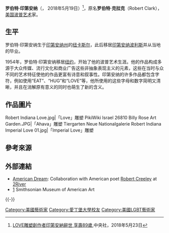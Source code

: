 {{noteTA
|1=zh-cn:罗伯特; zh-tw:羅伯特; zh-hk:羅拔;
|2=zh-cn:印第安纳; zh-tw:印第安納; zh-hk:印第安那;
|3=zh-cn:韦纳尔黑文; zh-tw:維那哈芬; zh-hk:芬奴希雲;
}}
{{Infobox Person
| 姓名           = 罗伯特·印第安纳
| image          = Robert Indiana.jpg
| caption        = 罗伯特·印第安纳，Dennis Griggs 所攝
| birth_date     = {{Birth date |1928|9|13|mf=y}}
| death_date     = {{Death date and age|2018|05|19|1928|09|13|}}
| death_place  = {{USA}}[[緬因州|緬因州]]{{le|維那哈芬|Vinalhaven}}
| birth_place    = {{USA}}[[印第安納州|印第安納州]][[紐卡斯爾_(印第安納州)|紐卡斯爾]]
| alma_mater     = [[芝加哥艺术学院|芝加哥艺术学院]]<br>[[爱丁堡大学|爱丁堡大学]]
| occupation     = [[藝術家|藝術家]]、[[編劇家|編劇家]]及[[服飾設計師|服飾設計師]]
| nationality    = {{USA}}
}}

'''罗伯特·印第安纳'''（{{lang-en|Robert Indiana}}，{{bd|1928年|9月13日|catIdx=I}} 2018年5月19日）<ref>[http://www.cna.com.tw/news/aopl/201805230034-1.aspx LOVE雕塑創作者印第安納辭世 享壽89歲],中央社，2018年5月23日</ref>，原名'''罗伯特·克拉克'''（Robert Clark），[[美国|美国]][[波普艺术|波普艺术]]家。

== 生平 ==
罗伯特·印第安纳生于[[印第安纳州|印第安纳州]]的[[纽卡斯尔|纽卡斯尔]]，此后移居[[印第安纳波利斯|印第安纳波利斯]]并从当地的{{le|阿森纳技术中学|Arsenal Technical High School}}毕业。

1954年，罗伯特·印第安纳移居[[纽约|纽约]]，开始了他的波普艺术生涯。他的作品构成多源于大众传媒、流行文化和商业广告这些非抽象表现主义的元素，这些在当时与众不同的艺术特征使他的作品更富有诗意和叙事性。印第安纳的许多作品都包含字符，例如使用“EAT”、“HUG”和“LOVE”等，他所使用的这些字母和数字简明又清晰，并且在消解原有意义的同时也萌生了新的含义。

== 作品圖片 ==
<gallery>
Robert Indiana Love.jpg|「Love」雕塑
PikiWiki Israel 26810 Billy Rose Art Garden.JPG|「Ahava」雕塑
Tiergarten Neue Nationalgalerie Robert Indiana Imperial Love 01.jpg|「Imperial Love」雕塑
</gallery>

== 參考來源 ==
{{reflist}}

== 外部連結 ==
* [http://www.2river.org/2RView/2_4/poems/creeley.html American Dream]: Collaboration with American poet [[Robert_Creeley|Robert Creeley]] at [[2River|2River]]
* [http://americanart.si.edu/search/search_artworks1.cfm?StartRow=1&LastName=indiana&FirstName=robert&Title=&Keyword=&Accession=&query=artworks&dosearch=Go&db=all&format=short] Smithsonian Museum of American Art

{{-}}
{{Authority control}}
{{美國人物小作品}}
{{藝術家小作品}}
{{DEFAULTSORT: Indiana, Robert}}

[[Category:美國藝術家|Category:美國藝術家]]
[[Category:愛丁堡大學校友|Category:愛丁堡大學校友]]
[[Category:美國LGBT藝術家|Category:美國LGBT藝術家]]